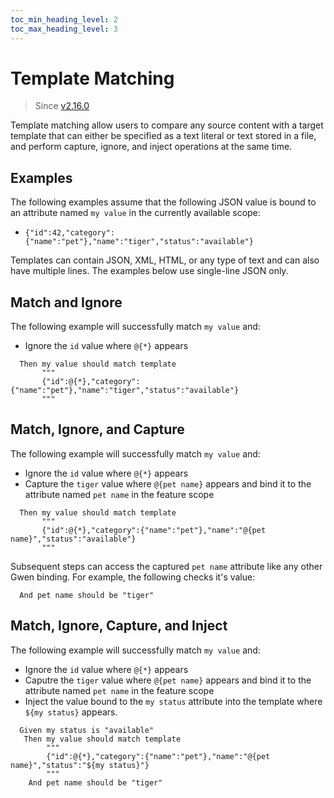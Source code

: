 ```yaml
--- 
toc_min_heading_level: 2
toc_max_heading_level: 3
---
```



# Template Matching

> Since [v2.16.0](https://github.com/gwen-interpreter/gwen-web/releases/tag/v2.16.0)

Template matching allow users to compare any source content with a target template that can either be specified as a text literal or text stored in a file, and perform capture, ignore, and inject operations at the same time.

## Examples

The following examples assume that the following JSON value is bound to an attribute named `my value` in the currently available scope:
- `{"id":42,"category":{"name":"pet"},"name":"tiger","status":"available"}`

Templates can contain JSON, XML, HTML, or any type of text and can also have multiple lines. The examples below use single-line JSON only.

## Match and Ignore

The following example will successfully match `my value` and:
- Ignore the `id` value where `@{*}` appears

```gherkin
  Then my value should match template
       """
       {"id":@{*},"category":{"name":"pet"},"name":"tiger","status":"available"}
       """
```

## Match, Ignore, and Capture

The following example will successfully match `my value` and:
- Ignore the `id` value where `@{*}` appears
- Capture the `tiger` value where `@{pet name}` appears and bind it to the attribute named `pet name` in the feature scope

```gherkin
  Then my value should match template
       """
       {"id":@{*},"category":{"name":"pet"},"name":"@{pet name}","status":"available"}
       """
```

Subsequent steps can access the captured `pet name` attribute like any other Gwen binding. For example, the following checks it's value:

```gherkin
  And pet name should be "tiger"
```

## Match, Ignore, Capture, and Inject

The following example will successfully match `my value` and:
- Ignore the `id` value where `@{*}` appears
- Caputre the `tiger` value where `@{pet name}` appears and bind it to the attribute named `pet name` in the feature scope
- Inject the value bound to the `my status` attribute into the template where `${my status}` appears.

```gherkin
  Given my status is "available"
   Then my value should match template
        """
        {"id":@{*},"category":{"name":"pet"},"name":"@{pet name}","status":"${my status}"}
        """
    And pet name should be "tiger"
```

